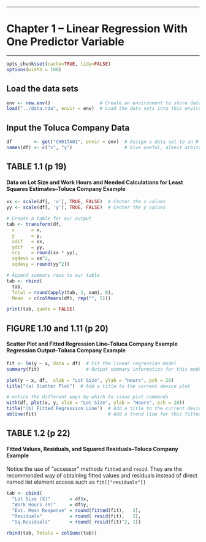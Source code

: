 **********
Chapter 1 -- Linear Regression With One Predictor Variable
================================================================================
**********

```r
opts_chunk$set(cache=TRUE, tidy=FALSE)
options(width = 100)
```

Load the data sets
----------------------------------------------------------------------------

```r
env <- new.env()                  # Create an environment to store data sets
load("../data.rda", envir = env)  # Load the data sets into this environment
```


Input the Toluca Company Data
----------------------------------------------------------------------------

```r
df        <- get("CH01TA01", envir = env)  # Assign a data set to an R object
names(df) <- c("x", "y")                   # Give useful, albeit arbitrary, names to our variables
```


TABLE 1.1     (p 19)
----------------------------------------------------------------------------
#### Data on Lot Size and Work Hours and Needed Calculations for Least Squares Estimates--Toluca Company Example 

```r
xx <- scale(df[, 'x'], TRUE, FALSE)  # Center the x values
yy <- scale(df[, 'y'], TRUE, FALSE)  # Center the y values

# Create a table for our output
tab <- transform(df,                 
  x      = x,
  y      = y,
  xdif   = xx,
  ydif   = yy,
  crp    = round(xx * yy),
  sqdevx = xx^2,
  sqdevy = round(yy^2))

# Append summary rows to our table
tab <- rbind(                       
  tab,
  Total = round(apply(tab, 2, sum), 0),
  Mean  = c(colMeans(df), rep("", 5)))

print(tab, quote = FALSE)
```


FIGURE 1.10 and 1.11     (p 20)
----------------------------------------------------------------------------
#### Scatter Plot and Fitted Regression Line--Toluca Company Example Regression Output--Toluca Company Example

```r
fit <- lm(y ~ x, data = df)  # Fit the linear regression model
summary(fit)                 # Output summary information for this model

plot(y ~ x, df,  xlab = "Lot Size", ylab = "Hours", pch = 20)
title("(a) Scatter Plot")  # Add a title to the current device plot

# notice the different ways by which to issue plot commands
with(df, plot(x, y, xlab = "Lot Size", ylab = "Hours", pch = 20))
title("(b) Fitted Regression Line")  # Add a title to the current device plot
abline(fit)                          # Add a trend line for this fitted model
```


TABLE 1.2     (p 22)
----------------------------------------------------------------------------
#### Fitted Values, Residuals, and Squared Residuals--Toluca Company Example

Notice the use of "accessor" methods `fitted` and `resid`. They are the recommended way of obtaining fitted values and residuals instead of direct named list element access such as `fit[["residuals"]]`

```r
tab <- cbind(
  "Lot Size (X)"       = df$x,
  "Work Hours (Y)"     = df$y,
  "Est. Mean Response" = round(fitted(fit),   2),
  "Residuals"          = round( resid(fit),   2),
  "Sq.Residuals"       = round( resid(fit)^2, 1))

rbind(tab, Totals = colSums(tab))
```
